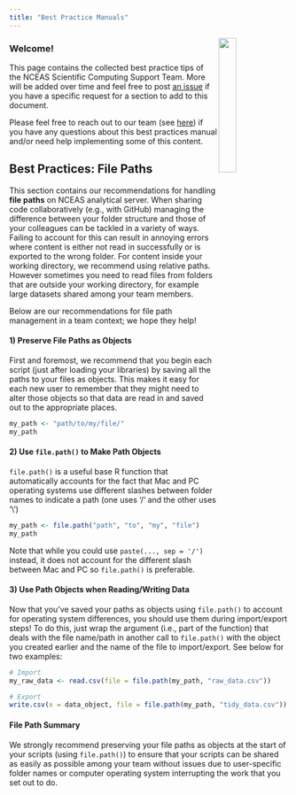 ```yaml
---
title: "Best Practice Manuals"
---
```

<img src = "images/nceas_logo_square.png" align = "right" width = "25%" />

### Welcome!

This page contains the collected best practice tips of the NCEAS Scientific Computing Support Team. More will be added over time and feel free to post [an issue](https://github.com/NCEAS/scicomptasks/issues) if you have a specific request for a section to add to this document.

Please feel free to reach out to our team (see [here](https://www.nceas.ucsb.edu/programming-support)) if you have any questions about this best practices manual and/or need help implementing some of this content.

## Best Practices: File Paths

This section contains our recommendations for handling **file paths** on NCEAS analytical server. When sharing code collaboratively (e.g., with GitHub) managing the difference between your folder structure and those of your colleagues can be tackled in a variety of ways. Failing to account for this can result in annoying errors where content is either not read in successfully or is exported to the wrong folder. For content inside your working directory, we recommend using relative paths. However sometimes you need to read files from folders that are outside your working directory, for example large datasets shared among your team members.

Below are our recommendations for file path management in a team context; we hope they help!

#### 1) Preserve File Paths as Objects

First and foremost, we recommend that you begin each script (just after loading your libraries) by saving all the paths to your files as objects. This makes it easy for each new user to remember that they might need to alter those objects so that data are read in and saved out to the appropriate places.

```r
my_path <- "path/to/my/file/"
my_path
```

#### 2) Use `file.path()` to Make Path Objects

`file.path()` is a useful base R function that automatically accounts for the fact that Mac and PC operating systems use different slashes between folder names to indicate a path (one uses '/' and the other uses '\\')

```r
my_path <- file.path("path", "to", "my", "file")
my_path
```

Note that while you could use `paste(..., sep = '/')` instead, it does not account for the different slash between Mac and PC so `file.path()` is preferable.

#### 3) Use Path Objects when Reading/Writing Data

Now that you've saved your paths as objects using `file.path()` to account for operating system differences, you should use them during import/export steps! To do this, just wrap the argument (i.e., part of the function) that deals with the file name/path in another call to `file.path()` with the object you created earlier and the name of the file to import/export. See below for two examples:

```r
# Import
my_raw_data <- read.csv(file = file.path(my_path, "raw_data.csv"))

# Export
write.csv(x = data_object, file = file.path(my_path, "tidy_data.csv"))
```

#### File Path Summary

We strongly recommend preserving your file paths as objects at the start of your scripts (using `file.path()`) to ensure that your scripts can be shared as easily as possible among your team without issues due to user-specific folder names or computer operating system interrupting the work that you set out to do.
